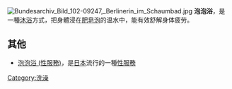 {{Unreferenced|time=2016-05-04T02:25:03+00:00}}
[[File:Bundesarchiv_Bild_102-09247,_Berlinerin_im_Schaumbad.jpg|right]]
'''泡泡浴'''，是一種[[沐浴|沐浴]]方式，把身體浸在[[肥皂泡|肥皂泡]]的温水中，能有效舒解身体疲劳。

== 其他 ==
* [[泡泡浴_(性服務)|泡泡浴 (性服務)]]，是[[日本|日本]]流行的一種[[性服務|性服務]]

[[Category:洗澡|Category:洗澡]]